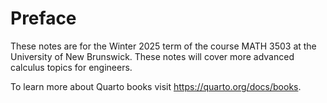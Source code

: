 # Preface {.unnumbered}

These notes are for the Winter 2025 term of the course MATH 3503 at the University of New Brunswick. These notes will cover more advanced calculus topics for engineers.

To learn more about Quarto books visit <https://quarto.org/docs/books>.
